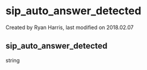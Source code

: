 
# sip_auto_answer_detected 

 Created by  Ryan Harris, last modified on 2018.02.07

## sip_auto_answer_detected

string


